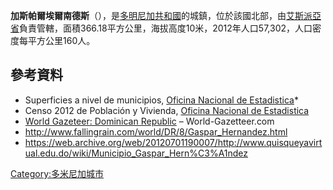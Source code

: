 {{Coord|19|37|12|N|70|16|48|W|display=title}}

'''加斯帕爾埃爾南德斯'''（{{lang-es|Gaspar Hernández}}），是[[多明尼加共和國|多明尼加共和國]]的城鎮，位於該國北部，由[[艾斯派亞省|艾斯派亞省]]負責管轄，面積366.18平方公里，海拔高度10米，2012年人口57,302，人口密度每平方公里160人。

==參考資料==
*Superficies a nivel de municipios, [https://web.archive.org/web/20090417021712/http://one.gob.do/index.php?option=com_content&task=view&id=63&Itemid=283 Oficina Nacional de Estadistica]*{{cite book
  | last = De la Fuente
  | first = Santiago
  | title = Geografía Dominicana
  | publisher = Editora Colegial Quisqueyana
  | year = 1976
  | location = Santo Domingo, Dominican Republic
  | language = es }}
*Censo 2012 de Población y Vivienda, [http://one.gob.do/ Oficina Nacional de Estadistica]{{Wayback|url=http://one.gob.do/index.php?option=com_content&task=view&id=63&Itemid=283 |date=20090417021712 }}
*[https://archive.is/20121204181725/http://world-gazetteer.com/wg.php?x=&men=gcis&lng=en&des=wg&geo=-65&srt=npan&col=abcdefghinoq&msz=1500&pt=c&va=x World Gazeteer: Dominican Republic] – World-Gazetteer.com
*http://www.fallingrain.com/world/DR/8/Gaspar_Hernandez.html{{Wayback|url=http://www.fallingrain.com/world/DR/8/Gaspar_Hernandez.html |date=20160303221314 }}
*https://web.archive.org/web/20120701190007/http://www.quisqueyavirtual.edu.do/wiki/Municipio_Gaspar_Hern%C3%A1ndez

{{DominicanRepublic-geo-stub}}
[[Category:多米尼加城市|Category:多米尼加城市]]